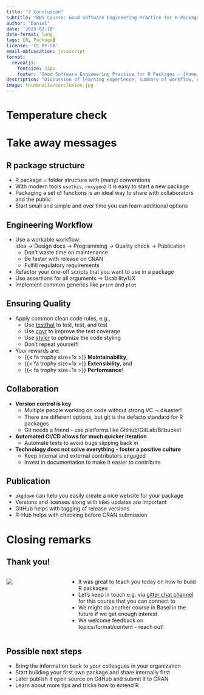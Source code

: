 ```yaml
---
title: "7 Conclusion"
subtitle: "BBS Course: Good Software Engineering Practice for R Packages"
author: "Daniel"
date: '2023-02-10'
date-format: long
tags: [R, Package]
license: 'CC BY-SA'
email-obfuscation: javascript
format: 
  revealjs: 
    fontsize: 32px
    footer: 'Good Software Engineering Practice for R Packages - [Home](../index.html "GSWEP4R Workshop") | [Slides](listing.html "Overview of all slides") | [License](http://creativecommons.org/licenses/by-sa/4.0/ "License: CC BY-SA 4.0")'
description: "Discussion of learning experience, summary of workflow, conclusion and next steps.</br>[Photo by Ann H on pexels.com]{.copyright}"
image: thumbnails/conclusion.jpg
---
```


# Temperature check

##  {background-iframe="https://wall.sli.do/event/aw8yLdhevoVZxt8CJ5ytHG?section=36e6981e-61e0-418c-aaf4-954adbedfd81" background-interactive="true"}

# Take away messages

## R package structure

-   R package = folder structure with (many) conventions
-   With modern tools `usethis`, `roxygen2` it is easy to start a new package
-   Packaging a set of functions is an ideal way to share with collaborators and the public
-   Start small and simple and over time you can learn additional options

## Engineering Workflow

-   Use a workable workflow:\
    Idea $\rightarrow$ Design docs $\rightarrow$ Programming $\rightarrow$ Quality check $\rightarrow$ Publication
    -   Don't waste time on maintenance
    -   Be faster with release on CRAN
    -   Fulfill regulatory requirements
-   Refactor your one-off scripts that you want to use in a package
-   Use assertions for all arguments $\rightarrow$ Usability/UX
-   Implement common generics like `print` and `plot`

## Ensuring Quality

-   Apply common clean code rules, e.g.,
    -   Use [testthat](https://cran.r-project.org/package=testthat) to test, test, and test
    -   Use [covr](https://cran.r-project.org/package=covr) to improve the test coverage
    -   Use [styler](https://styler.r-lib.org) to optimize the code styling
    -   Don't repeat yourself!
-   Your rewards are:
    -   [{{< fa trophy size=1x >}}]{.yellow} **Maintainability**,
    -   [{{< fa trophy size=1x >}}]{.yellow} **Extensibility**, and
    -   [{{< fa trophy size=1x >}}]{.yellow} **Performance**!

## Collaboration

- **Version control is key**
    - Multiple people working on code without strong VC $\leadsto$ disaster!
    - There are different options, but git is the defacto standard for R packages
    - Git needs a friend - use platforms like GitHub/GitLab/Bitbucket
- **Automated CI/CD allows for much quicker iteration**
    - Automate tests to avoid bugs slipping back in
- **Technology does not solve everything - foster a positive culture**
    - Keep internal and external contributors engaged
    - Invest in documentation to make it easier to contribute
    
## Publication

-   `pkgdown` can help you easily create a nice website for your package
-   Versions and licenses along with `NEWS` updates are important
-   GitHub helps with tagging of release versions
-   R-Hub helps with checking before CRAN submission

# Closing remarks

## Thank you!

::: columns
::: {.column width="30%"}
![](resources/thank-you.jpg)
:::

::: {.column width="70%"}
-   It was great to teach you today on how to build R packages
-   Let's keep in touch e.g. via [gitter chat channel](https://gitter.im/workshop-r-swe/community) for this course that you can connect to
-   We might do another course in Basel in the future if we get enough interest
-   We welcome feedback on topics/format/content - reach out!
:::
:::

## Possible next steps

-   Bring the information back to your colleagues in your organization
-   Start building your first own package and share internally first
-   Later publish it open source on GitHub and submit it to CRAN
-   Learn about more tips and tricks how to extend R
